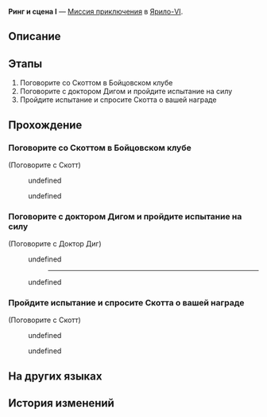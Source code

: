 {{Дополнить|Диалоги.}}
{{Миссия Инфобокс
|id              = 2010701
|Название        = 
|Изображение     = Миссия Освоения Ринг и сцена I.png
|Тип             = Миссия приключения
|События         = 
|Глава           = 
|Условия         = 
* Завершена [[Миссия Освоения]] ''[[Мы не умеем прощаться]]''
* Достигните [[Уровень Освоения|Уровня Освоения]] 16
|Персонажи       = Доктор Диг; Первопроходец; Скотт
|СтартЛокация    = Камнеград
|Мир             = Ярило-VI
|Локации         = Камнеград
|Предыдущая      = 
|Следующая       = Ринг и сцена II
|Награды         = Кредиты*15 000
}}
'''Ринг и сцена I''' — [[Миссия приключения]] в [[Ярило-VI]].

==Описание==
{{Описание|Вы прошли испытание на арене и получили (частично) награду от Скотта.}}

==Этапы==
# Поговорите со Скоттом в Бойцовском клубе
# Поговорите с доктором Дигом и пройдите испытание на силу
# Пройдите испытание и спросите Скотта о вашей награде

==Прохождение==
{{Дополнить}}

{{Диалог Конец}}

===Поговорите со Скоттом в Бойцовском клубе===
{{Описание миссии|локация=Камнеград|Вы получаете сообщение от менеджера Бойцовского клуба доктора Дига о том, что его босс размышляет над новой бизнес-моделью.<br />Он упомянул о больших деньгах. Поговорите со Скоттом, когда у вас будет время.}}
{{Диалог Начало}}

;(Поговорите с Скотт)
<!--Unknown TalkSentence: 101026302-->
<!--Unknown TalkSentence: 101026303-->
:{{Диалог|Стрелка}} undefined
:<!--Unknown TalkSentence: 101026305-->
:<!--Unknown TalkSentence: 101026306-->
:<!--Unknown TalkSentence: 101026309-->
:{{Диалог|Стрелка}} undefined
:<!--Unknown TalkSentence: 101026308-->
:<!--Unknown TalkSentence: 101026309-->
<!--Unknown TalkSentence: 101026306-->
<!--Unknown TalkSentence: 101026309-->
{{Диалог Конец}}

===Поговорите с доктором Дигом и пройдите испытание на силу===
{{Описание миссии|локация=Бойцовский клуб|Вы согласились на приглашение Скотта принять участие в соревновании, хотя знали, что он намеренно бросает вам вызов. Вам любопытно узнать о неизвестных испытаниях, поэтому вы решаете попробовать. Доктор Диг нашёл для вас соперника.}}
{{Диалог Начало}}

;(Поговорите с Доктор Диг)
<!--Unknown TalkSentence: 101026401-->
:{{Диалог|Стрелка}} undefined
::----
:<!--Unknown TalkSentence: 101026404-->
:<!--Unknown TalkSentence: 101026405-->
:<!--Unknown TalkSentence: 101026406-->
:<!--Unknown TalkSentence: 101026407-->
:{{Диалог|Выход}} undefined
<!--Unknown TalkSentence: 101026408-->
<!--Unknown TalkSentence: 101026409-->
<!--Unknown TalkSentence: 101026410-->
{{Диалог Конец}}

===Пройдите испытание и спросите Скотта о вашей награде===
{{Описание миссии|локация=Камнеград|Как вы и думали, такие испытания слишком легки для человека с вашим мастерством. После того как вы прошли испытание на ринге, пришло время попросить Скотта о награде, которую он обещал.}}
{{Диалог Начало}}

;(Поговорите с Скотт)
<!--Unknown TalkSentence: 101026501-->
<!--Unknown TalkSentence: 101026502-->
:{{Диалог|Стрелка}} undefined
:{{Диалог|Стрелка}} undefined
<!--Unknown TalkSentence: 101026504-->
<!--Unknown TalkSentence: 101026507-->
<!--Unknown TalkSentence: 101026508-->
:<!--1-second delay-->
{{Диалог Конец}}

==На других языках==
{{На других языках
|en   = Ring and Stage I
|zhs  = 拳台即戏台•上
|zht  = 拳台即戲台•上
|ja   = リング即ち舞台である・上
|ko   = 링이 곧 무대•상
|es   = El ring es el escenario I
|fr   = Le ring et la scène I
|ru   = Ринг и сцена I
|th   = เวทีท้าประลอง 1
|vi   = Võ Đài Là Sân Khấu-Thượng
|de   = Ring und Bühne I
|id   = Panggung Tinju Adalah Panggung Pertunjukan 1
|pt   = Arena e Palco I
}}

==История изменений==
{{История изменений|2.7}}
